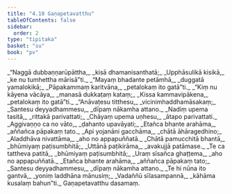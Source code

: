 ```yaml
---
title: "4.10 Gaṇapetavatthu"
tableOfContents: false
sidebar:
  order: 2
type: "tipitaka"
basket: "su"
book: "pv"
---
```



<DynamicBreadcrumb />

<Division number="782" book="pv">

<Paragraph number="839" type="verses" book="pv">
_“Naggā dubbaṇṇarūpāttha,_  
_kisā dhamanisanthatā;_  
_Upphāsulikā kisikā,_  
_ke nu tumhettha mārisā”ti._  

</Paragraph>

</Division>
<Division number="783" book="pv">

<Paragraph number="840" type="verses" book="pv">
_“Mayaṃ bhadante petāmhā,_  
_duggatā yamalokikā;_  
_Pāpakammaṃ karitvāna,_  
_petalokaṃ ito gatā”ti._  

</Paragraph>

</Division>
<Division number="784" book="pv">

<Paragraph number="841" type="verses" book="pv">
_“Kiṃ nu kāyena vācāya,_  
_manasā dukkaṭaṃ kataṃ;_  
_Kissa kammavipākena,_  
_petalokaṃ ito gatā”ti._  

</Paragraph>

</Division>
<Division number="785" book="pv">

<Paragraph number="842" type="verses" book="pv">
_“Anāvaṭesu titthesu,_  
_vicinimhaddhamāsakaṃ;_  
_Santesu deyyadhammesu,_  
_dīpaṃ nākamha attano._  

</Paragraph>

</Division>
<Division number="786" book="pv">

<Paragraph number="843" type="verses" book="pv">
_Nadiṃ upema tasitā,_  
_rittakā parivattati;_  
_Chāyaṃ upema uṇhesu,_  
_ātapo parivattati._  

</Paragraph>

</Division>
<Division number="787" book="pv">

<Paragraph number="844" type="verses" book="pv">
_Aggivaṇṇo ca no vāto,_  
_ḍahanto upavāyati;_  
_Etañca bhante arahāma,_  
_aññañca pāpakaṃ tato._  

</Paragraph>

</Division>
<Division number="788" book="pv">

<Paragraph number="845" type="verses" book="pv">
_Api yojanāni gacchāma,_  
_chātā āhāragedhino;_  
_Aladdhāva nivattāma,_  
_aho no appapuññatā._  

</Paragraph>

</Division>
<Division number="789" book="pv">

<Paragraph number="846" type="verses" book="pv">
_Chātā pamucchitā bhantā,_  
_bhūmiyaṃ paṭisumbhitā;_  
_Uttānā paṭikirāma,_  
_avakujjā patāmase._  

</Paragraph>

</Division>
<Division number="790" book="pv">

<Paragraph number="847" type="verses" book="pv">
_Te ca tattheva patitā,_  
_bhūmiyaṃ paṭisumbhitā;_  
_Uraṃ sīsañca ghaṭṭema,_  
_aho no appapuññatā._  

</Paragraph>

</Division>
<Division number="791" book="pv">

<Paragraph number="848" type="verses" book="pv">
_Etañca bhante arahāma,_  
_aññañca pāpakaṃ tato;_  
_Santesu deyyadhammesu,_  
_dīpaṃ nākamha attano._  

</Paragraph>

</Division>
<Division number="792" book="pv">

<Paragraph number="849" type="verses" book="pv">
_Te hi nūna ito gantvā,_  
_yoniṃ laddhāna mānusiṃ;_  
_Vadaññū sīlasampannā,_  
_kāhāma kusalaṃ bahun”ti._  


</Paragraph>
</Division>

<Paragraph number="850" type="center" book="pv">
Gaṇapetavatthu dasamaṃ.
</Paragraph>